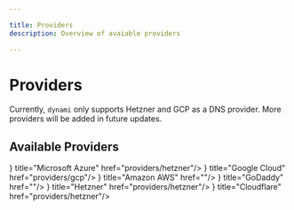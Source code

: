 ```yaml
---

title: Providers
description: Overview of avaiable providers

---
```



# Providers

Currently, `dynami` only supports Hetzner and GCP as a DNS provider. More providers will be added in future updates.

## Available Providers

<Cards>
    <Card icon={
        <svg xmlns="http://www.w3.org/2000/svg" width="24" height="24" fill="currentColor" viewBox="0 0 24 24">
            <path d="M22.379 23.343a1.62 1.62 0 0 0 1.536-2.14v.002L17.35 1.76A1.62 1.62 0 0 0 15.816.657H8.184A1.62 1.62 0 0 0 6.65 1.76L.086 21.204a1.62 1.62 0 0 0 1.536 2.139h4.741a1.62 1.62 0 0 0 1.535-1.103l.977-2.892 4.947 3.675c.28.208.618.32.966.32m-3.084-12.531 3.624 10.739a.54.54 0 0 1-.51.713v-.001h-.03a.54.54 0 0 1-.322-.106l-9.287-6.9h4.853m6.313 7.006c.116-.326.13-.694.007-1.058L9.79 1.76a1.722 1.722 0 0 0-.007-.02h6.034a.54.54 0 0 1 .512.366l6.562 19.445a.54.54 0 0 1-.338.684"/>
        </svg>
    } title="Microsoft Azure" href="providers/hetzner"/>
    <Card icon={
        <svg xmlns="http://www.w3.org/2000/svg" width="24" height="24" fill="currentColor" viewBox="0 0 24 24">
            <path d="M12.19 2.38a9.344 9.344 0 0 0-9.234 6.893c.053-.02-.055.013 0 0-3.875 2.551-3.922 8.11-.247 10.941l.006-.007-.007.03a6.717 6.717 0 0 0 4.077 1.356h5.173l.03.03h5.192c6.687.053 9.376-8.605 3.835-12.35a9.365 9.365 0 0 0-2.821-4.552l-.043.043.006-.05A9.344 9.344 0 0 0 12.19 2.38zm-.358 4.146c1.244-.04 2.518.368 3.486 1.15a5.186 5.186 0 0 1 1.862 4.078v.518c3.53-.07 3.53 5.262 0 5.193h-5.193l-.008.009v-.04H6.785a2.59 2.59 0 0 1-1.067-.23h.001a2.597 2.597 0 1 1 3.437-3.437l3.013-3.012A6.747 6.747 0 0 0 8.11 8.24c.018-.01.04-.026.054-.023a5.186 5.186 0 0 1 3.67-1.69z"/>
        </svg>
    } title="Google Cloud" href="providers/gcp"/>
    <Card icon={
        <svg xmlns="http://www.w3.org/2000/svg" width="24" height="24" fill="currentColor" viewBox="0 0 24 24">
            <path d="M6.763 10.036c0 .296.032.535.088.71.064.176.144.368.256.576.04.063.056.127.056.183 0 .08-.048.16-.152.24l-.503.335a.383.383 0 0 1-.208.072c-.08 0-.16-.04-.239-.112a2.47 2.47 0 0 1-.287-.375 6.18 6.18 0 0 1-.248-.471c-.622.734-1.405 1.101-2.347 1.101-.67 0-1.205-.191-1.596-.574-.391-.384-.59-.894-.59-1.533 0-.678.239-1.23.726-1.644.487-.415 1.133-.623 1.955-.623.272 0 .551.024.846.064.296.04.6.104.918.176v-.583c0-.607-.127-1.03-.375-1.277-.255-.248-.686-.367-1.3-.367-.28 0-.568.031-.863.103-.295.072-.583.16-.862.272a2.287 2.287 0 0 1-.28.104.488.488 0 0 1-.127.023c-.112 0-.168-.08-.168-.247v-.391c0-.128.016-.224.056-.28a.597.597 0 0 1 .224-.167c.279-.144.614-.264 1.005-.36a4.84 4.84 0 0 1 1.246-.151c.95 0 1.644.216 2.091.647.439.43.662 1.085.662 1.963v2.586zm-3.24 1.214c.263 0 .534-.048.822-.144.287-.096.543-.271.758-.51.128-.152.224-.32.272-.512.047-.191.08-.423.08-.694v-.335a6.66 6.66 0 0 0-.735-.136 6.02 6.02 0 0 0-.75-.048c-.535 0-.926.104-1.19.32-.263.215-.39.518-.39.917 0 .375.095.655.295.846.191.2.47.296.838.296zm6.41.862c-.144 0-.24-.024-.304-.08-.064-.048-.12-.16-.168-.311L7.586 5.55a1.398 1.398 0 0 1-.072-.32c0-.128.064-.2.191-.2h.783c.151 0 .255.025.31.08.065.048.113.16.16.312l1.342 5.284 1.245-5.284c.04-.16.088-.264.151-.312a.549.549 0 0 1 .32-.08h.638c.152 0 .256.025.32.08.063.048.12.16.151.312l1.261 5.348 1.381-5.348c.048-.16.104-.264.16-.312a.52.52 0 0 1 .311-.08h.743c.127 0 .2.065.2.2 0 .04-.009.08-.017.128a1.137 1.137 0 0 1-.056.2l-1.923 6.17c-.048.16-.104.263-.168.311a.51.51 0 0 1-.303.08h-.687c-.151 0-.255-.024-.32-.08-.063-.056-.119-.16-.15-.32l-1.238-5.148-1.23 5.14c-.04.16-.087.264-.15.32-.065.056-.177.08-.32.08zm10.256.215c-.415 0-.83-.048-1.229-.143-.399-.096-.71-.2-.918-.32-.128-.071-.215-.151-.247-.223a.563.563 0 0 1-.048-.224v-.407c0-.167.064-.247.183-.247.048 0 .096.008.144.024.048.016.12.048.2.08.271.12.566.215.878.279.319.064.63.096.95.096.502 0 .894-.088 1.165-.264a.86.86 0 0 0 .415-.758.777.777 0 0 0-.215-.559c-.144-.151-.416-.287-.807-.415l-1.157-.36c-.583-.183-1.014-.454-1.277-.813a1.902 1.902 0 0 1-.4-1.158c0-.335.073-.63.216-.886.144-.255.335-.479.575-.654.24-.184.51-.32.83-.415.32-.096.655-.136 1.006-.136.175 0 .359.008.535.032.183.024.35.056.518.088.16.04.312.08.455.127.144.048.256.096.336.144a.69.69 0 0 1 .24.2.43.43 0 0 1 .071.263v.375c0 .168-.064.256-.184.256a.83.83 0 0 1-.303-.096 3.652 3.652 0 0 0-1.532-.311c-.455 0-.815.071-1.062.223-.248.152-.375.383-.375.71 0 .224.08.416.24.567.159.152.454.304.877.44l1.134.358c.574.184.99.44 1.237.767.247.327.367.702.367 1.117 0 .343-.072.655-.207.926-.144.272-.336.511-.583.703-.248.2-.543.343-.886.447-.36.111-.734.167-1.142.167zM21.698 16.207c-2.626 1.94-6.442 2.969-9.722 2.969-4.598 0-8.74-1.7-11.87-4.526-.247-.223-.024-.527.272-.351 3.384 1.963 7.559 3.153 11.877 3.153 2.914 0 6.114-.607 9.06-1.852.439-.2.814.287.383.607zM22.792 14.961c-.336-.43-2.22-.207-3.074-.103-.255.032-.295-.192-.063-.36 1.5-1.053 3.967-.75 4.254-.399.287.36-.08 2.826-1.485 4.007-.215.184-.423.088-.327-.151.32-.79 1.03-2.57.695-2.994z"/>
        </svg>
    } title="Amazon AWS" href=""/>
    <Card icon={
        <svg xmlns="http://www.w3.org/2000/svg" width="24" height="24" fill="currentColor" viewBox="0 0 24 24">
            <path d="M20.702 2.29c-2.494-1.554-5.778-1.187-8.706.654C9.076 1.104 5.79.736 3.3 2.29c-3.941 2.463-4.42 8.806-1.07 14.167 2.47 3.954 6.333 6.269 9.77 6.226 3.439.043 7.301-2.273 9.771-6.226 3.347-5.361 2.872-11.704-1.069-14.167zM4.042 15.328a12.838 12.838 0 01-1.546-3.541 10.12 10.12 0 01-.336-3.338c.15-1.98.956-3.524 2.27-4.345 1.315-.822 3.052-.87 4.903-.137.281.113.556.24.825.382A15.11 15.11 0 007.5 7.54c-2.035 3.255-2.655 6.878-1.945 9.765a13.247 13.247 0 01-1.514-1.98zm17.465-3.541a12.866 12.866 0 01-1.547 3.54 13.25 13.25 0 01-1.513 1.984c.635-2.589.203-5.76-1.353-8.734a.39.39 0 00-.563-.153l-4.852 3.032a.397.397 0 00-.126.546l.712 1.139a.395.395 0 00.547.126l3.145-1.965c.101.306.203.606.28.916.296 1.086.41 2.214.335 3.337-.15 1.982-.956 3.525-2.27 4.347a4.437 4.437 0 01-2.25.65h-.101a4.432 4.432 0 01-2.25-.65c-1.314-.822-2.121-2.365-2.27-4.347-.074-1.123.039-2.251.335-3.337a13.212 13.212 0 014.05-6.482 10.148 10.148 0 012.849-1.765c1.845-.733 3.586-.685 4.9.137 1.316.822 2.122 2.365 2.271 4.345a10.146 10.146 0 01-.33 3.334z" />
        </svg>
    } title="GoDaddy" href=""/>
    <Card icon={
        <svg xmlns="http://www.w3.org/2000/svg" width="24" height="24" fill="currentColor" viewBox="0 0 24 24">
            <path d="m0 0v24h24v-24zm4.602 4.025h2.244c.509 0 .716.215.716.717v5.64h8.883v-5.64c0-.509.215-.717.717-.717h2.229c.5 0 .71.23.724.717v14.516c0 .509-.215.717-.717.717h-2.23c-.51 0-.717-.215-.717-.717v-5.735h-8.889v5.735c0 .516-.215.717-.716.717h-2.244c-.51 0-.717-.208-.717-.717v-14.516c0-.509.207-.717.717-.717z"/>
        </svg>
    } title="Hetzner" href="providers/hetzner"/>
    <Card icon={
        <svg xmlns="http://www.w3.org/2000/svg" width="24" height="24" fill="currentColor" viewBox="0 0 24 24">
            <path d="M16.5088 16.8447c.1475-.5068.0908-.9707-.1553-1.3154-.2246-.3164-.6045-.499-1.0615-.5205l-8.6592-.1123a.1559.1559 0 0 1-.1333-.0713c-.0283-.042-.0351-.0986-.021-.1553.0278-.084.1123-.1484.2036-.1562l8.7359-.1123c1.0351-.0489 2.1601-.8868 2.5537-1.9136l.499-1.3013c.0215-.0561.0293-.1128.0147-.168-.5625-2.5463-2.835-4.4453-5.5499-4.4453-2.5039 0-4.6284 1.6177-5.3876 3.8614-.4927-.3658-1.1187-.5625-1.794-.499-1.2026.119-2.1665 1.083-2.2861 2.2856-.0283.31-.0069.6128.0635.894C1.5683 13.171 0 14.7754 0 16.752c0 .1748.0142.3515.0352.5273.0141.083.0844.1475.1689.1475h15.9814c.0909 0 .1758-.0645.2032-.1553l.12-.4268zm2.7568-5.5634c-.0771 0-.1611 0-.2383.0112-.0566 0-.1054.0415-.127.0976l-.3378 1.1744c-.1475.5068-.0918.9707.1543 1.3164.2256.3164.6055.498 1.0625.5195l1.8437.1133c.0557 0 .1055.0263.1329.0703.0283.043.0351.1074.0214.1562-.0283.084-.1132.1485-.204.1553l-1.921.1123c-1.041.0488-2.1582.8867-2.5527 1.914l-.1406.3585c-.0283.0713.0215.1416.0986.1416h6.5977c.0771 0 .1474-.0489.169-.126.1122-.4082.1757-.837.1757-1.2803 0-2.6025-2.125-4.727-4.7344-4.727"/>
        </svg>
    } title="Cloudflare" href="providers/hetzner"/>
</Cards>